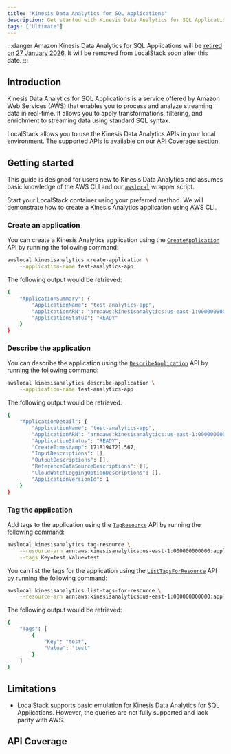 ```yaml
---
title: "Kinesis Data Analytics for SQL Applications"
description: Get started with Kinesis Data Analytics for SQL Applications on LocalStack
tags: ["Ultimate"]
---
```



:::danger
Amazon Kinesis Data Analytics for SQL Applications will be [retired on 27 January 2026](https://docs.aws.amazon.com/kinesisanalytics/latest/dev/discontinuation.html).
It will be removed from LocalStack soon after this date.
:::

## Introduction

Kinesis Data Analytics for SQL Applications is a service offered by Amazon Web Services (AWS) that enables you to process and analyze streaming data in real-time.
It allows you to apply transformations, filtering, and enrichment to streaming data using standard SQL syntax.

LocalStack allows you to use the Kinesis Data Analytics APIs in your local environment.
The supported APIs is available on our [API Coverage section](#api-coverage).

## Getting started

This guide is designed for users new to Kinesis Data Analytics and assumes basic knowledge of the AWS CLI and our [`awslocal`](https://github.com/localstack/awscli-local) wrapper script.

Start your LocalStack container using your preferred method.
We will demonstrate how to create a Kinesis Analytics application using AWS CLI.

### Create an application

You can create a Kinesis Analytics application using the [`CreateApplication`](https://docs.aws.amazon.com/kinesisanalytics/latest/APIReference/API_CreateApplication.html) API by running the following command:

```bash
awslocal kinesisanalytics create-application \
    --application-name test-analytics-app
```

The following output would be retrieved:

```bash
{
    "ApplicationSummary": {
        "ApplicationName": "test-analytics-app",
        "ApplicationARN": "arn:aws:kinesisanalytics:us-east-1:000000000000:application/test-analytics-app",
        "ApplicationStatus": "READY"
    }
}
```

### Describe the application

You can describe the application using the [`DescribeApplication`](https://docs.aws.amazon.com/kinesisanalytics/latest/APIReference/API_DescribeApplication.html) API by running the following command:

```bash
awslocal kinesisanalytics describe-application \
    --application-name test-analytics-app
```

The following output would be retrieved:

```bash
{
    "ApplicationDetail": {
        "ApplicationName": "test-analytics-app",
        "ApplicationARN": "arn:aws:kinesisanalytics:us-east-1:000000000000:application/test-analytics-app",
        "ApplicationStatus": "READY",
        "CreateTimestamp": 1718194721.567,
        "InputDescriptions": [],
        "OutputDescriptions": [],
        "ReferenceDataSourceDescriptions": [],
        "CloudWatchLoggingOptionDescriptions": [],
        "ApplicationVersionId": 1
    }
}
```

### Tag the application

Add tags to the application using the [`TagResource`](https://docs.aws.amazon.com/kinesisanalytics/latest/APIReference/API_TagResource.html) API by running the following command:

```bash
awslocal kinesisanalytics tag-resource \
    --resource-arn arn:aws:kinesisanalytics:us-east-1:000000000000:application/test-analytics-app \
    --tags Key=test,Value=test
```

You can list the tags for the application using the [`ListTagsForResource`](https://docs.aws.amazon.com/kinesisanalytics/latest/APIReference/API_ListTagsForResource.html) API by running the following command:

```bash
awslocal kinesisanalytics list-tags-for-resource \
    --resource-arn arn:aws:kinesisanalytics:us-east-1:000000000000:application/test-analytics-app
```

The following output would be retrieved:

```bash
{
    "Tags": [
        {
            "Key": "test",
            "Value": "test"
        }
    ]
}
```

## Limitations

* LocalStack supports basic emulation for Kinesis Data Analytics for SQL Applications.
  However, the queries are not fully supported and lack parity with AWS.

## API Coverage

<FeatureCoverage service="kinesisanalytics" client:load />
